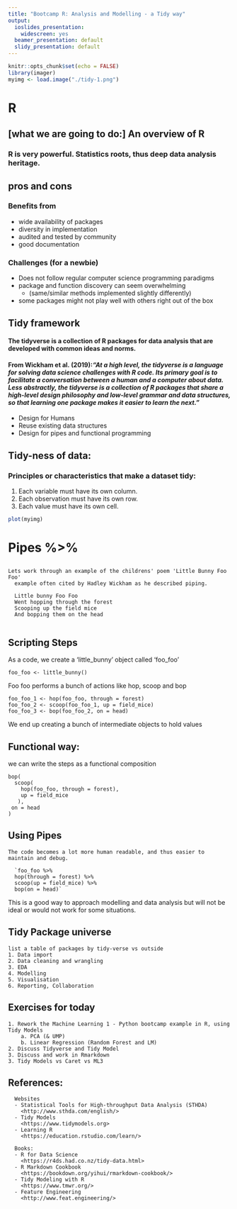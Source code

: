 ```yaml
---
title: "Bootcamp R: Analysis and Modelling - a Tidy way"
output:
  ioslides_presentation:
    widescreen: yes
  beamer_presentation: default
  slidy_presentation: default
---
```


```r
knitr::opts_chunk$set(echo = FALSE)
library(imager)
myimg <- load.image("./tidy-1.png")

```
# R

## [what we are going to do:] An overview of R

### R is very powerful. Statistics roots, thus deep data analysis heritage.


## pros and cons
### Benefits from

- wide availability of packages
- diversity in implementation
- audited and tested by community
- good documentation
  
### Challenges (for a newbie)
- Does not follow regular computer science programming paradigms
- package and function discovery can seem overwhelming 
  - (same/similar methods implemented slightly differently)
- some packages might not play well with others right out of the box

## Tidy framework

#### The tidyverse is a collection of R packages for data analysis that are developed with common ideas and norms. 

#### From Wickham et al. (2019):*“At a high level, the tidyverse is a language for solving data science challenges with R code. Its primary goal is to facilitate a conversation between a human and a computer about data. Less abstractly, the tidyverse is a collection of R packages that share a high-level design philosophy and low-level grammar and data structures, so that learning one package makes it easier to learn the next.”*

- Design for Humans
- Reuse existing data structures
- Design for pipes and functional programming
  
  
## Tidy-ness of data:

### Principles or characteristics that make a dataset tidy:

1. Each variable must have its own column.
2. Each observation must have its own row.
3. Each value must have its own cell.
``` r
plot(myimg)

```

# Pipes %>%

##
    Lets work through an example of the childrens' poem 'Little Bunny Foo Foo'
      example often cited by Hadley Wickham as he described piping.
  
      Little bunny Foo Foo
      Went hopping through the forest
      Scooping up the field mice
      And bopping them on the head
      
## Scripting Steps

  As a code, we create a 'little_bunny' object called 'foo_foo'

    foo_foo <- little_bunny()

  Foo foo performs a bunch of actions like hop, scoop and bop

    foo_foo_1 <- hop(foo_foo, through = forest)
    foo_foo_2 <- scoop(foo_foo_1, up = field_mice)
    foo_foo_3 <- bop(foo_foo_2, on = head)
  
  We end up creating a bunch of intermediate objects to hold values

##  Functional way:
  we can write the steps as a functional composition

    bop(
      scoop(
        hop(foo_foo, through = forest),
        up = field_mice
       ), 
     on = head
    )
    
  
## Using Pipes
    The code becomes a lot more human readable, and thus easier to maintain and debug.
    
      `foo_foo %>%
      hop(through = forest) %>%
      scoop(up = field_mice) %>%
      bop(on = head)`

  This is a good way to approach modelling and data analysis but will not be ideal or would not work for some situations.

## Tidy Package universe
    list a table of packages by tidy-verse vs outside
    1. Data import
    2. Data cleaning and wrangling
    3. EDA
    4. Modelling
    5. Visualisation
    6. Reporting, Collaboration
    
## Exercises for today
    1. Rework the Machine Learning 1 - Python bootcamp example in R, using Tidy Models
        a. PCA (& UMP)
        b. Linear Regression (Random Forest and LM)
    2. Discuss Tidyverse and Tidy Model
    3. Discuss and work in Rmarkdown
    3. Tidy Models vs Caret vs ML3
    
    
## References:
      Websites
      - Statistical Tools for High-throughput Data Analysis (STHDA)
        <http://www.sthda.com/english/>
      - Tidy Models
        <https://www.tidymodels.org>
      - Learning R
        <https://education.rstudio.com/learn/>
      
      Books:
      - R for Data Science
        <https://r4ds.had.co.nz/tidy-data.html>
      - R Markdown Cookbook
        <https://bookdown.org/yihui/rmarkdown-cookbook/>
      - Tidy Modeling with R
        <https://www.tmwr.org/>
      - Feature Engineering
        <http://www.feat.engineering/>
